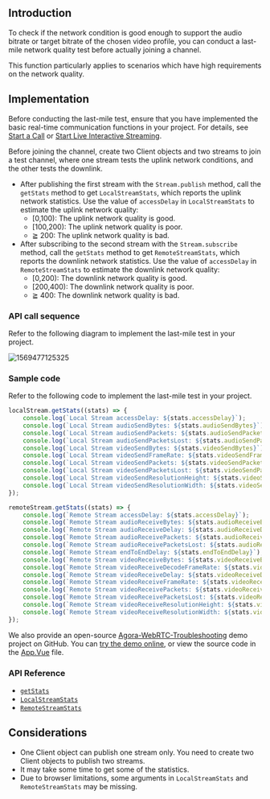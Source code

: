<PlatformWrapper platform="web">

## Introduction

To check if the network condition is good enough to support the audio bitrate or target bitrate of the chosen video profile, you can conduct a last-mile network quality test before actually joining a channel.

This function particularly applies to scenarios which have high requirements on the network quality.

## Implementation 

Before conducting the last-mile test, ensure that you have implemented the basic real-time communication functions in your project. For details, see [Start a Call](/3.7.1/video-calling/quickstart-guide/get-started-sdk) or [Start Live Interactive Streaming](../quickstart-guide/start-video-streaming).

Before joining the channel, create two Client objects and two streams to join a test channel, where one stream tests the uplink network conditions, and the other tests the downlink.

- After publishing the first stream with the `Stream.publish` method, call the `getStats` method to get `LocalStreamStats`, which reports the uplink network statistics. Use the value of  `accessDelay` in `LocalStreamStats` to estimate the uplink network quality:
	- [0,100): The uplink network quality is good.
	- [100,200): The uplink network quality is poor.
	- ≧ 200: The uplink network quality is bad.
- After subscribing to the second stream with the `Stream.subscribe` method, call the `getStats` method to get `RemoteStreamStats`, which reports the downlink network statistics. Use the value of  `accessDelay` in `RemoteStreamStats` to estimate the downlink network quality:
	- [0,200): The downlink network quality is good.
	- [200,400): The downlink network quality is poor.
	- ≧ 400: The downlink network quality is bad.


### API call sequence

Refer to the following diagram to implement the last-mile test in your project.

![1569477125325](https://web-cdn.agora.io/docs-files/1569477125325)

### Sample code

Refer to the following code to implement the last-mile test in your project.

```javascript
localStream.getStats((stats) => {
    console.log(`Local Stream accessDelay: ${stats.accessDelay}`);
    console.log(`Local Stream audioSendBytes: ${stats.audioSendBytes}`);
    console.log(`Local Stream audioSendPackets: ${stats.audioSendPackets}`);
    console.log(`Local Stream audioSendPacketsLost: ${stats.audioSendPacketsLost}`);
    console.log(`Local Stream videoSendBytes: ${stats.videoSendBytes}`);
    console.log(`Local Stream videoSendFrameRate: ${stats.videoSendFrameRate}`);
    console.log(`Local Stream videoSendPackets: ${stats.videoSendPackets}`);
    console.log(`Local Stream videoSendPacketsLost: ${stats.videoSendPacketsLost}`);
    console.log(`Local Stream videoSendResolutionHeight: ${stats.videoSendResolutionHeight}`);
    console.log(`Local Stream videoSendResolutionWidth: ${stats.videoSendResolutionWidth}`);
});

remoteStream.getStats((stats) => {
    console.log(`Remote Stream accessDelay: ${stats.accessDelay}`);
    console.log(`Remote Stream audioReceiveBytes: ${stats.audioReceiveBytes}`);
    console.log(`Remote Stream audioReceiveDelay: ${stats.audioReceiveDelay}`);
    console.log(`Remote Stream audioReceivePackets: ${stats.audioReceivePackets}`);
    console.log(`Remote Stream audioReceivePacketsLost: ${stats.audioReceivePacketsLost}`);
    console.log(`Remote Stream endToEndDelay: ${stats.endToEndDelay}`);
    console.log(`Remote Stream videoReceiveBytes: ${stats.videoReceiveBytes}`);
    console.log(`Remote Stream videoReceiveDecodeFrameRate: ${stats.videoReceiveDecodeFrameRate}`);
    console.log(`Remote Stream videoReceiveDelay: ${stats.videoReceiveDelay}`);
    console.log(`Remote Stream videoReceiveFrameRate: ${stats.videoReceiveFrameRate}`);
    console.log(`Remote Stream videoReceivePackets: ${stats.videoReceivePackets}`);
    console.log(`Remote Stream videoReceivePacketsLost: ${stats.videoReceivePacketsLost}`);
    console.log(`Remote Stream videoReceiveResolutionHeight: ${stats.videoReceiveResolutionHeight}`);
    console.log(`Remote Stream videoReceiveResolutionWidth: ${stats.videoReceiveResolutionWidth}`);
});
```

We also provide an open-source [Agora-WebRTC-Troubleshooting](https://github.com/AgoraIO/Tools/tree/master/TroubleShooting/Agora-WebRTC-Troubleshooting) demo project on GitHub. You can [try the demo online](https://webdemo.agora.io/agora_webrtc_troubleshooting/), or view the source code in the [App.Vue](https://github.com/AgoraIO/Tools/blob/master/TroubleShooting/Agora-WebRTC-Troubleshooting/src/App.vue) file.

### API Reference

- [`getStats`](https://docs.agora.io/en/Interactive%20Broadcast/API%20Reference/web/interfaces/agorartc.stream.html#getstats)
- [`LocalStreamStats`](https://docs.agora.io/en/Interactive%20Broadcast/API%20Reference/web/interfaces/agorartc.localstreamstats.html)
- [`RemoteStreamStats`](https://docs.agora.io/en/Interactive%20Broadcast/API%20Reference/web/interfaces/agorartc.remotestreamstats.html)

## Considerations

- One Client object can publish one stream only. You need to create two Client objects to publish two streams.
- It may take some time to get some of the statistics.
- Due to browser limitations, some arguments in `LocalStreamStats` and `RemoteStreamStats` may be missing.

</PlatformWrapper>